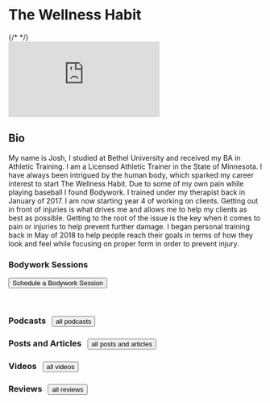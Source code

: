 
<div style={{textAlign: 'center'}}>
  <h1 style={{fontSize: '40pt'}}>The Wellness Habit</h1>
</div>
{/* <AuthorBanner /> */}
<div style={{marginTop: '8px'}}>
  <Embed
    src="https://www.youtube.com/embed/URVxGd7MOx4"
  />
</div>
<div style={{textAlign: 'center'}}>
  <h2 >
    Bio
  </h2>
  <p>
    My name is Josh, I studied at Bethel University and received my BA in Athletic Training.
    I am a Licensed Athletic Trainer in the State of Minnesota.
    I have always been intrigued by the human body, which sparked my career interest to start The Wellness Habit.
    Due to some of my own pain while playing baseball I found Bodywork. I trained under my therapist back in January of 2017. 
    I am now starting year 4 of working on clients. Getting out in front of injuries is what drives me and allows me to help my clients as best as possible. 
    Getting to the root of the issue is the key when it comes to pain or injuries to help prevent further damage. 
    I began personal training back in May of 2018 to help people reach their goals in terms of how they look and feel while focusing on proper form in order to prevent injury. 
  </p>
</div>

<div style={{textAlign: 'center', backgroundColor: '#60746F', borderRadius: '8px', paddingBottom: '8px'}}>
  <h3 style={{paddingTop: '10px'}}>Bodywork Sessions&nbsp;&nbsp;
  </h3>
    <Link to='schedule'>
      <Button style={{marginTop: '8px'}}> Schedule a Bodywork Session</Button>
    </Link>
</div>

<p>&nbsp;</p>
<div style={{width: '100%', display: 'flex', flexWrap: 'wrap', justifyContent: 'center'}}>
  <div style={{display: 'inline-block', width: '50%', float: 'left'}}>
    <h3>Podcasts&nbsp;&nbsp;
      <Link to='podcasts'>
        <Button style={{marginTop: '8px'}}>all podcasts</Button>
      </Link>
    </h3>
    <FeedItems 
      itemsFormat="compact" 
      filterByTags={['podcast']} 
      limit={4} 
    />
  </div>

  <div style={{display: 'inline-block', width: '50%', float: 'left'}}>
  <h3>Posts and Articles&nbsp;&nbsp;
    <Link to='posts-and-articles'>
      <Button style={{marginTop: '8px'}}>all posts and articles</Button>
    </Link>
  </h3>
  <FeedItems 
    itemsFormat="compact" 
    filterByTags={['post', 'article']} 
    limit={4} 
  />
  </div>

  <div style={{display: 'inline-block', width: '50%', float: 'left'}}>
  <h3>Videos&nbsp;&nbsp;
    <Link to='videos'>
      <Button style={{marginTop: '8px'}}>all videos</Button>
    </Link>
  </h3>
  <FeedItems
    itemsFormat="compact"
    filterByTags={['video']}
    limit={4}
  />
  </div>

  <div style={{display: 'inline-block', width: '50%', float: 'left'}}>
  <h3>Reviews&nbsp;&nbsp;
    <Link to='reviews'>
      <Button style={{marginTop: '8px'}}>all reviews</Button>
    </Link>
  </h3>
  <FeedItems
    itemsFormat="compact"
    filterByTags={['review']}
    limit={4}
  />
  </div>
</div>
<p>&nbsp;</p>

